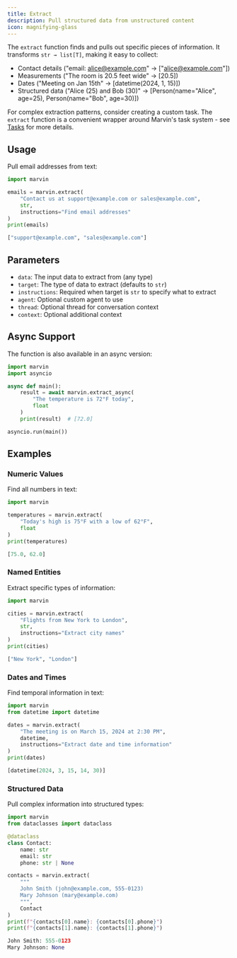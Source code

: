 ```yaml
---
title: Extract
description: Pull structured data from unstructured content
icon: magnifying-glass
---
```


The `extract` function finds and pulls out specific pieces of information. It transforms `str → list[T]`, making it easy to collect:
- Contact details ("email: alice@example.com" → ["alice@example.com"])
- Measurements ("The room is 20.5 feet wide" → [20.5])
- Dates ("Meeting on Jan 15th" → [datetime(2024, 1, 15)])
- Structured data ("Alice (25) and Bob (30)" → [Person(name="Alice", age=25), Person(name="Bob", age=30)])

For complex extraction patterns, consider creating a custom task. The `extract` function is a convenient wrapper around Marvin's task system - see [Tasks](/concepts/tasks) for more details.

## Usage

Pull email addresses from text:

```python
import marvin

emails = marvin.extract(
    "Contact us at support@example.com or sales@example.com",
    str,
    instructions="Find email addresses"
)
print(emails)
```

```python
["support@example.com", "sales@example.com"]
```

## Parameters

- `data`: The input data to extract from (any type)
- `target`: The type of data to extract (defaults to `str`)
- `instructions`: Required when target is `str` to specify what to extract
- `agent`: Optional custom agent to use
- `thread`: Optional thread for conversation context
- `context`: Optional additional context

## Async Support

The function is also available in an async version:

```python
import marvin
import asyncio

async def main():
    result = await marvin.extract_async(
        "The temperature is 72°F today",
        float
    )
    print(result)  # [72.0]

asyncio.run(main())
```

## Examples

### Numeric Values

Find all numbers in text:

```python
import marvin

temperatures = marvin.extract(
    "Today's high is 75°F with a low of 62°F",
    float
)
print(temperatures)
```

```python
[75.0, 62.0]
```

### Named Entities

Extract specific types of information:

```python
import marvin

cities = marvin.extract(
    "Flights from New York to London",
    str,
    instructions="Extract city names"
)
print(cities)
```

```python
["New York", "London"]
```

### Dates and Times

Find temporal information in text:

```python
import marvin
from datetime import datetime

dates = marvin.extract(
    "The meeting is on March 15, 2024 at 2:30 PM",
    datetime,
    instructions="Extract date and time information"
)
print(dates)
```

```python
[datetime(2024, 3, 15, 14, 30)]
```

### Structured Data

Pull complex information into structured types:

```python
import marvin
from dataclasses import dataclass

@dataclass
class Contact:
    name: str
    email: str
    phone: str | None

contacts = marvin.extract(
    """
    John Smith (john@example.com, 555-0123)
    Mary Johnson (mary@example.com)
    """,
    Contact
)
print(f"{contacts[0].name}: {contacts[0].phone}")
print(f"{contacts[1].name}: {contacts[1].phone}")
```

```python
John Smith: 555-0123
Mary Johnson: None
```
